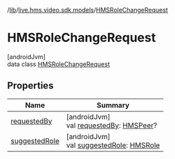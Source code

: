 /[lib](/api-reference/android/v2/home/content)/[live.hms.video.sdk.models](../index)/[HMSRoleChangeRequest](index)

# HMSRoleChangeRequest

[androidJvm]\
data class [HMSRoleChangeRequest](index)

## Properties

| Name                            | Summary                                                                                                                  |
| ------------------------------- | ------------------------------------------------------------------------------------------------------------------------ |
| [requestedBy](requested-by)     | [androidJvm]<br />val [requestedBy](requested-by): [HMSPeer](../-h-m-s-peer/index)?                                      |
| [suggestedRole](suggested-role) | [androidJvm]<br />val [suggestedRole](suggested-role): [HMSRole](../../live.hms.video.sdk.models.role/-h-m-s-role/index) |
